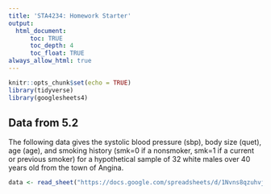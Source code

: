```yaml
---
title: 'STA4234: Homework Starter'
output: 
  html_document:
      toc: TRUE
      toc_depth: 4
      toc_float: TRUE
always_allow_html: true
---
```


```r
knitr::opts_chunk$set(echo = TRUE)
library(tidyverse)
library(googlesheets4)
```

## Data from 5.2

The following data gives the systolic blood pressure (sbp), body size (quet), age (age), and smoking history (smk=0 if a nonsmoker, smk=1 if a current or previous smoker) for a hypothetical sample of 32 white males over 40 years old from the town of Angina.

```r
data <- read_sheet("https://docs.google.com/spreadsheets/d/1Nvns8qzuhvjG-k_zkDj1FMiV3UE2eZgXeee7i0HDPSs/edit#gid=0")
```
